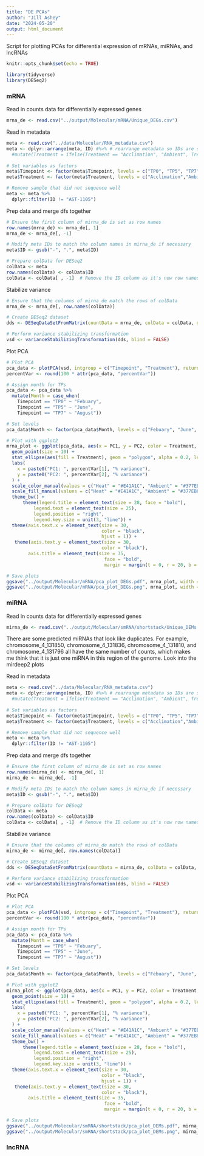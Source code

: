 ```yaml
---
title: "DE PCAs"
author: "Jill Ashey"
date: "2024-05-20"
output: html_document
---
```


Script for plotting PCAs for differential expression of mRNAs, miRNAs, and lncRNAs

```r
knitr::opts_chunk$set(echo = TRUE)

library(tidyverse)
library(DESeq2)
```

### mRNA
Read in counts data for differentially expressed genes 
```r
mrna_de <- read.csv("../output/Molecular/mRNA/Unique_DEGs.csv")
```

Read in metadata 
```r
meta <- read.csv("../data/Molecular/RNA_metadata.csv")
meta <- dplyr::arrange(meta, ID) #%>% # rearrange metadata so IDs are sorted in descending order 
  #mutate(Treatment = ifelse(Treatment == "Acclimation", "Ambient", Treatment))
  
# Set variables as factors 
meta$Timepoint <- factor(meta$Timepoint, levels = c("TP0", "TP5", "TP7"))
meta$Treatment <- factor(meta$Treatment, levels = c("Acclimation","Ambient", "Heat"))

# Remove sample that did not sequence well 
meta <- meta %>%
  dplyr::filter(ID != "AST-1105")
```

Prep data and merge dfs together
```r
# Ensure the first column of mirna_de is set as row names
row.names(mrna_de) <- mrna_de[, 1]
mrna_de <- mrna_de[, -1]

# Modify meta IDs to match the column names in mirna_de if necessary
meta$ID <- gsub("-", ".", meta$ID)

# Prepare colData for DESeq2
colData <- meta
row.names(colData) <- colData$ID
colData <- colData[ , -1]  # Remove the ID column as it's now row names
```

Stabilize variance 
```r
# Ensure that the columns of mirna_de match the rows of colData
mrna_de <- mrna_de[, row.names(colData)]

# Create DESeq2 dataset
dds <- DESeqDataSetFromMatrix(countData = mrna_de, colData = colData, design = ~ 1)

# Perform variance stabilizing transformation
vsd <- varianceStabilizingTransformation(dds, blind = FALSE)
```

Plot PCA
```r
# Plot PCA
pca_data <- plotPCA(vsd, intgroup = c("Timepoint", "Treatment"), returnData = TRUE)
percentVar <- round(100 * attr(pca_data, "percentVar"))

# Assign month for TPs
pca_data <- pca_data %>% 
  mutate(Month = case_when(
    Timepoint == "TP0" ~ "Febuary", 
    Timepoint == "TP5" ~ "June", 
    Timepoint == "TP7" ~ "August")) 

# Set levels
pca_data$Month <- factor(pca_data$Month, levels = c("Febuary", "June", "August"))

# Plot with ggplot2
mrna_plot <- ggplot(pca_data, aes(x = PC1, y = PC2, color = Treatment, shape = Month)) +
  geom_point(size = 10) +
  stat_ellipse(aes(fill = Treatment), geom = "polygon", alpha = 0.2, level = 0.95) +
  labs(
    x = paste0("PC1: ", percentVar[1], "% variance"),
    y = paste0("PC2: ", percentVar[2], "% variance")
  ) +
  scale_color_manual(values = c("Heat" = "#E41A1C", "Ambient" = "#377EB8", "Acclimation" = "grey60")) +
  scale_fill_manual(values = c("Heat" = "#E41A1C", "Ambient" = "#377EB8", "Acclimation" = "grey60")) +
  theme_bw() +
      theme(legend.title = element_text(size = 28, face = "bold"),
          legend.text = element_text(size = 25),
          legend.position = "right",
          legend.key.size = unit(3, "line")) +
  theme(axis.text.x = element_text(size = 30,
                                   color = "black",
                                   hjust = 1)) +
   theme(axis.text.y = element_text(size = 30,
                                   color = "black"),
        axis.title = element_text(size = 35,
                                    face = "bold",
                                    margin = margin(t = 0, r = 20, b = 0, l = 0))); mrna_plot 

# Save plots 
ggsave("../output/Molecular/mRNA/pca_plot_DEGs.pdf", mrna_plot, width = 10, height = 8)
ggsave("../output/Molecular/mRNA/pca_plot_DEGs.png", mrna_plot, width = 10, height = 8)
```




### miRNA
Read in counts data for differentially expressed genes 
```r
mirna_de <- read.csv("../output/Molecular/smRNA/shortstack/Unique_DEMs.csv")
```

There are some predicted miRNAs that look like duplicates. For example, chromosome_4_131850, chromosome_4_131836, chromosome_4_131810, and chromosome_4_131796 all have the same number of counts, which makes me think that it is just one miRNA in this region of the genome. Look into the mirdeep2 plots

Read in metadata 
```r
meta <- read.csv("../data/Molecular/RNA_metadata.csv")
meta <- dplyr::arrange(meta, ID) #%>% # rearrange metadata so IDs are sorted in descending order 
  #mutate(Treatment = ifelse(Treatment == "Acclimation", "Ambient", Treatment))
  
# Set variables as factors 
meta$Timepoint <- factor(meta$Timepoint, levels = c("TP0", "TP5", "TP7"))
meta$Treatment <- factor(meta$Treatment, levels = c("Acclimation","Ambient", "Heat"))

# Remove sample that did not sequence well 
meta <- meta %>%
  dplyr::filter(ID != "AST-1105")
```

Prep data and merge dfs together
```r
# Ensure the first column of mirna_de is set as row names
row.names(mirna_de) <- mirna_de[, 1]
mirna_de <- mirna_de[, -1]

# Modify meta IDs to match the column names in mirna_de if necessary
meta$ID <- gsub("-", ".", meta$ID)

# Prepare colData for DESeq2
colData <- meta
row.names(colData) <- colData$ID
colData <- colData[ , -1]  # Remove the ID column as it's now row names
```

Stabilize variance 
```r
# Ensure that the columns of mirna_de match the rows of colData
mirna_de <- mirna_de[, row.names(colData)]

# Create DESeq2 dataset
dds <- DESeqDataSetFromMatrix(countData = mirna_de, colData = colData, design = ~ 1)

# Perform variance stabilizing transformation
vsd <- varianceStabilizingTransformation(dds, blind = FALSE)
```

Plot PCA
```r
# Plot PCA
pca_data <- plotPCA(vsd, intgroup = c("Timepoint", "Treatment"), returnData = TRUE)
percentVar <- round(100 * attr(pca_data, "percentVar"))

# Assign month for TPs
pca_data <- pca_data %>% 
  mutate(Month = case_when(
    Timepoint == "TP0" ~ "Febuary", 
    Timepoint == "TP5" ~ "June", 
    Timepoint == "TP7" ~ "August")) 

# Set levels
pca_data$Month <- factor(pca_data$Month, levels = c("Febuary", "June", "August"))

# Plot with ggplot2
mirna_plot <- ggplot(pca_data, aes(x = PC1, y = PC2, color = Treatment, shape = Month)) +
  geom_point(size = 10) +
  stat_ellipse(aes(fill = Treatment), geom = "polygon", alpha = 0.2, level = 0.95) +
  labs(
    x = paste0("PC1: ", percentVar[1], "% variance"),
    y = paste0("PC2: ", percentVar[2], "% variance")
  ) +
  scale_color_manual(values = c("Heat" = "#E41A1C", "Ambient" = "#377EB8", "Acclimation" = "grey60")) +
  scale_fill_manual(values = c("Heat" = "#E41A1C", "Ambient" = "#377EB8", "Acclimation" = "grey60")) +
  theme_bw() +
      theme(legend.title = element_text(size = 28, face = "bold"),
          legend.text = element_text(size = 25),
          legend.position = "right",
          legend.key.size = unit(3, "line")) +
  theme(axis.text.x = element_text(size = 30,
                                   color = "black",
                                   hjust = 1)) +
   theme(axis.text.y = element_text(size = 30,
                                   color = "black"),
        axis.title = element_text(size = 35,
                                    face = "bold",
                                    margin = margin(t = 0, r = 20, b = 0, l = 0))); mirna_plot 

# Save plots 
ggsave("../output/Molecular/smRNA/shortstack/pca_plot_DEMs.pdf", mirna_plot, width = 10, height = 8)
ggsave("../output/Molecular/smRNA/shortstack/pca_plot_DEMs.png", mirna_plot, width = 10, height = 8)
```




### lncRNA